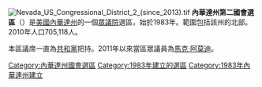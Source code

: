 [[File:Nevada_US_Congressional_District_2_(since_2013).tif|thumb]]
'''內華達州第二國會選區'''（{{lang-en|Nevada's 2nd congressional district}}）是[[美國|美國]][[內華達州|內華達州]]的一個[[美國眾議院|眾議院]]選區，始於1983年。範圍包括該州的北部。2010年人口705,118人。

本區議席一直為[[共和黨_(美國)|共和黨]]把持。2011年以來當區眾議員為[[馬克·阿莫迪|馬克·阿莫迪]]。

[[Category:內華達州國會選區|Category:內華達州國會選區]]
[[Category:1983年建立的選區|Category:1983年建立的選區]]
[[Category:1983年內華達州建立|Category:1983年內華達州建立]]